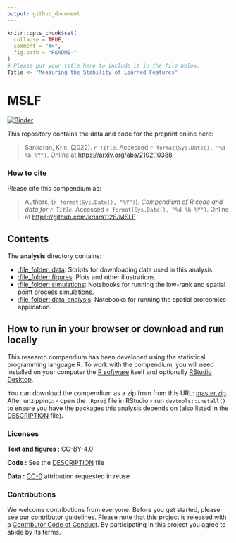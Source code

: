 ```yaml
---
output: github_document
---
```


<!-- README.md is generated from README.Rmd. Please edit that file -->

```r
knitr::opts_chunk$set(
  collapse = TRUE,
  comment = "#>",
  fig.path = "README-"
)
# Please put your title here to include it in the file below.
Title <- "Measuring the Stability of Learned Features"
```

# MSLF

[![Binder](https://mybinder.org/badge_logo.svg)](https://mybinder.org/v2/gh/krisrs1128/MSLF/main?urlpath=rstudio)

This repository contains the data and code for the preprint online here:

> Sankaran, Kris, (2022). _`r Title`_. Accessed `r format(Sys.Date(), "%d %b %Y")`. Online at <https://arxiv.org/abs/2102.10388>

### How to cite

Please cite this compendium as:

> Authors, (`r format(Sys.Date(), "%Y")`). _Compendium of R code and data for `r Title`_. Accessed `r format(Sys.Date(), "%d %b %Y")`. Online at <https://github.com/krisrs1128/MSLF>

## Contents

The **analysis** directory contains:

  - [:file\_folder: data](/analysis/data): Scripts for downloading data used in
  this analysis.
  - [:file\_folder: figures](/analysis/figures): Plots and other
    illustrations.
  - [:file\_folder: simulations](/analysis/simulations): Notebooks for running the
  low-rank and spatial point process simulations.
  - [:file\_folder: data_analysis](/analysis/data_analysis): Notebooks for running
  the spatial proteomics application.

## How to run in your browser or download and run locally

This research compendium has been developed using the statistical programming
language R. To work with the compendium, you will need
installed on your computer the [R software](https://cloud.r-project.org/)
itself and optionally [RStudio Desktop](https://rstudio.com/products/rstudio/download/).

You can download the compendium as a zip from from this URL:
[master.zip](/archive/master.zip). After unzipping:
- open the `.Rproj` file in RStudio
- run `devtools::install()` to ensure you have the packages this analysis depends on (also listed in the
[DESCRIPTION](/DESCRIPTION) file).

### Licenses

**Text and figures :**  [CC-BY-4.0](http://creativecommons.org/licenses/by/4.0/)

**Code :** See the [DESCRIPTION](DESCRIPTION) file

**Data :** [CC-0](http://creativecommons.org/publicdomain/zero/1.0/) attribution requested in reuse

### Contributions

We welcome contributions from everyone. Before you get started, please see our [contributor guidelines](CONTRIBUTING.md). Please note that this project is released with a [Contributor Code of Conduct](CONDUCT.md). By participating in this project you agree to abide by its terms.

